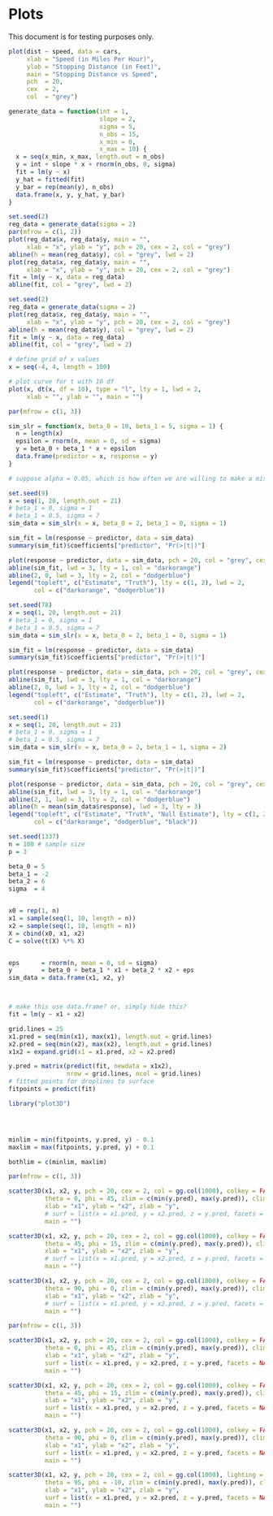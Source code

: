 # Plots

This document is for testing purposes only.

```r
plot(dist ~ speed, data = cars,
     xlab = "Speed (in Miles Per Hour)",
     ylab = "Stopping Distance (in Feet)",
     main = "Stopping Distance vs Speed",
     pch  = 20,
     cex  = 2,
     col  = "grey")
```

```r
generate_data = function(int = 1,
                         slope = 2,
                         sigma = 5,
                         n_obs = 15,
                         x_min = 0,
                         x_max = 10) {
  x = seq(x_min, x_max, length.out = n_obs)
  y = int + slope * x + rnorm(n_obs, 0, sigma)
  fit = lm(y ~ x)
  y_hat = fitted(fit)
  y_bar = rep(mean(y), n_obs)
  data.frame(x, y, y_hat, y_bar)
}
```


```r
set.seed(2)
reg_data = generate_data(sigma = 2)
par(mfrow = c(1, 2))
plot(reg_data$x, reg_data$y, main = "", 
     xlab = "x", ylab = "y", pch = 20, cex = 2, col = "grey")
abline(h = mean(reg_data$y), col = "grey", lwd = 2)
plot(reg_data$x, reg_data$y, main = "", 
     xlab = "x", ylab = "y", pch = 20, cex = 2, col = "grey")
fit = lm(y ~ x, data = reg_data)
abline(fit, col = "grey", lwd = 2)
```

```r
set.seed(2)
reg_data = generate_data(sigma = 2)
plot(reg_data$x, reg_data$y, main = "", 
     xlab = "x", ylab = "y", pch = 20, cex = 2, col = "grey")
abline(h = mean(reg_data$y), col = "grey", lwd = 2)
fit = lm(y ~ x, data = reg_data)
abline(fit, col = "grey", lwd = 2)
```


```r
# define grid of x values
x = seq(-4, 4, length = 100)

# plot curve for t with 10 df
plot(x, dt(x, df = 10), type = "l", lty = 1, lwd = 2,
     xlab = "", ylab = "", main = "")
```



```r
par(mfrow = c(1, 3))

sim_slr = function(x, beta_0 = 10, beta_1 = 5, sigma = 1) {
  n = length(x)
  epsilon = rnorm(n, mean = 0, sd = sigma)
  y = beta_0 + beta_1 * x + epsilon
  data.frame(predictor = x, response = y)
}

# suppose alpha = 0.05, which is how often we are willing to make a mistake if the null hypothesis is true

set.seed(9)
x = seq(1, 20, length.out = 21)
# beta_1 = 0, sigma = 1
# beta_1 = 0.5, sigma = 7
sim_data = sim_slr(x = x, beta_0 = 2, beta_1 = 0, sigma = 1)

sim_fit = lm(response ~ predictor, data = sim_data)
summary(sim_fit)$coefficients["predictor", "Pr(>|t|)"]

plot(response ~ predictor, data = sim_data, pch = 20, col = "grey", cex = 1.5, ylim = c(-1, 5))
abline(sim_fit, lwd = 3, lty = 1, col = "darkorange")
abline(2, 0, lwd = 3, lty = 2, col = "dodgerblue")
legend("topleft", c("Estimate", "Truth"), lty = c(1, 2), lwd = 2,
       col = c("darkorange", "dodgerblue"))

set.seed(78)
x = seq(1, 20, length.out = 21)
# beta_1 = 0, sigma = 1
# beta_1 = 0.5, sigma = 7
sim_data = sim_slr(x = x, beta_0 = 2, beta_1 = 0, sigma = 1)

sim_fit = lm(response ~ predictor, data = sim_data)
summary(sim_fit)$coefficients["predictor", "Pr(>|t|)"]

plot(response ~ predictor, data = sim_data, pch = 20, col = "grey", cex = 1.5, ylim = c(-1, 5))
abline(sim_fit, lwd = 3, lty = 1, col = "darkorange")
abline(2, 0, lwd = 3, lty = 2, col = "dodgerblue")
legend("topleft", c("Estimate", "Truth"), lty = c(1, 2), lwd = 2,
       col = c("darkorange", "dodgerblue"))

set.seed(1)
x = seq(1, 20, length.out = 21)
# beta_1 = 0, sigma = 1
# beta_1 = 0.5, sigma = 7
sim_data = sim_slr(x = x, beta_0 = 2, beta_1 = 1, sigma = 2)

sim_fit = lm(response ~ predictor, data = sim_data)
summary(sim_fit)$coefficients["predictor", "Pr(>|t|)"]

plot(response ~ predictor, data = sim_data, pch = 20, col = "grey", cex = 1.5)
abline(sim_fit, lwd = 3, lty = 1, col = "darkorange")
abline(2, 1, lwd = 3, lty = 2, col = "dodgerblue")
abline(h = mean(sim_data$response), lwd = 3, lty = 3)
legend("topleft", c("Estimate", "Truth", "Null Estimate"), lty = c(1, 2, 3), lwd = 2,
       col = c("darkorange", "dodgerblue", "black"))
```










```r
set.seed(1337)
n = 100 # sample size
p = 3

beta_0 = 5
beta_1 = -2
beta_2 = 6
sigma  = 4


x0 = rep(1, n)
x1 = sample(seq(1, 10, length = n))
x2 = sample(seq(1, 10, length = n))
X = cbind(x0, x1, x2)
C = solve(t(X) %*% X)


eps      = rnorm(n, mean = 0, sd = sigma)
y        = beta_0 + beta_1 * x1 + beta_2 * x2 + eps
sim_data = data.frame(x1, x2, y)



# make this use data.frame? or, simply hide this?
fit = lm(y ~ x1 + x2)

grid.lines = 25
x1.pred = seq(min(x1), max(x1), length.out = grid.lines)
x2.pred = seq(min(x2), max(x2), length.out = grid.lines)
x1x2 = expand.grid(x1 = x1.pred, x2 = x2.pred)

y.pred = matrix(predict(fit, newdata = x1x2), 
                nrow = grid.lines, ncol = grid.lines)
# fitted points for droplines to surface
fitpoints = predict(fit)

library("plot3D")




minlim = min(fitpoints, y.pred, y) - 0.1
maxlim = max(fitpoints, y.pred, y) + 0.1

bothlim = c(minlim, maxlim)
```




```r
par(mfrow = c(1, 3))

scatter3D(x1, x2, y, pch = 20, cex = 2, col = gg.col(1000), colkey = FALSE, pch = 20,
          theta = 0, phi = 45, zlim = c(min(y.pred), max(y.pred)), clim = bothlim,
          xlab = "x1", ylab = "x2", zlab = "y",
          # surf = list(x = x1.pred, y = x2.pred, z = y.pred, facets = NA, fit = fitpoints), 
          main = "")

scatter3D(x1, x2, y, pch = 20, cex = 2, col = gg.col(1000), colkey = FALSE,
          theta = 45, phi = 15, zlim = c(min(y.pred), max(y.pred)), clim = bothlim,
          xlab = "x1", ylab = "x2", zlab = "y",
          # surf = list(x = x1.pred, y = x2.pred, z = y.pred, facets = NA, fit = fitpoints), 
          main = "")

scatter3D(x1, x2, y, pch = 20, cex = 2, col = gg.col(1000), colkey = FALSE,
          theta = 90, phi = 0, zlim = c(min(y.pred), max(y.pred)), clim = bothlim,
          xlab = "x1", ylab = "x2", zlab = "y",
          # surf = list(x = x1.pred, y = x2.pred, z = y.pred, facets = NA, fit = fitpoints), 
          main = "")
```


```r
par(mfrow = c(1, 3))

scatter3D(x1, x2, y, pch = 20, cex = 2, col = gg.col(1000), colkey = FALSE, pch = 20,
          theta = 0, phi = 45, zlim = c(min(y.pred), max(y.pred)), clim = bothlim,
          xlab = "x1", ylab = "x2", zlab = "y",
          surf = list(x = x1.pred, y = x2.pred, z = y.pred, facets = NA, fit = fitpoints),
          main = "")

scatter3D(x1, x2, y, pch = 20, cex = 2, col = gg.col(1000), colkey = FALSE,
          theta = 45, phi = 15, zlim = c(min(y.pred), max(y.pred)), clim = bothlim,
          xlab = "x1", ylab = "x2", zlab = "y",
          surf = list(x = x1.pred, y = x2.pred, z = y.pred, facets = NA, fit = fitpoints),
          main = "")

scatter3D(x1, x2, y, pch = 20, cex = 2, col = gg.col(1000), colkey = FALSE,
          theta = 90, phi = 0, zlim = c(min(y.pred), max(y.pred)), clim = bothlim,
          xlab = "x1", ylab = "x2", zlab = "y",
          surf = list(x = x1.pred, y = x2.pred, z = y.pred, facets = NA, fit = fitpoints),
          main = "")
```




```r
scatter3D(x1, x2, y, pch = 20, cex = 2, col = gg.col(1000), lighting = TRUE, colkey = FALSE,
          theta = 95, phi = -10, zlim = c(min(y.pred), max(y.pred)), clim = bothlim,
          xlab = "x1", ylab = "x2", zlab = "y",
          surf = list(x = x1.pred, y = x2.pred, z = y.pred, facets = NA, fit = fitpoints),
          main = "")
```

